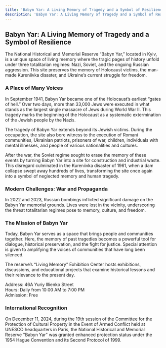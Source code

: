 ```yaml
---
title: 'Babyn Yar: A Living Memory of Tragedy and a Symbol of Resilience'
description: 'Babyn Yar: A Living Memory of Tragedy and a Symbol of Resilience'
---
```


## Babyn Yar: A Living Memory of Tragedy and a Symbol of Resilience

The National Historical and Memorial Reserve “Babyn Yar,” located in Kyiv, is a
unique space of living memory where the tragic pages of history unfold under
three totalitarian regimes: Nazi, Soviet, and the ongoing Russian aggression.
This site preserves the memory of Holocaust victims, the man-made Kureniivka
disaster, and Ukraine’s current struggle for freedom.

### A Place of Many Voices

In September 1941, Babyn Yar became one of the Holocaust’s earliest “gates of
hell.” Over two days, more than 33,000 Jews were executed in what stands as the
largest single massacre of Jews during World War II. This tragedy marks the
beginning of the Holocaust as a systematic extermination of the Jewish people by
the Nazis.

The tragedy of Babyn Yar extends beyond its Jewish victims. During the
occupation, the site also bore witness to the execution of Romani communities,
Ukrainian patriots, prisoners of war, children, individuals with mental
illnesses, and people of various nationalities and cultures.

After the war, the Soviet regime sought to erase the memory of these events by
turning Babyn Yar into a site for construction and industrial waste. This
disregard culminated in the Kureniivka disaster of 1961, when a dam collapse
swept away hundreds of lives, transforming the site once again into a symbol of
neglected memory and human tragedy.

### Modern Challenges: War and Propaganda

In 2022 and 2023, Russian bombings inflicted significant damage on the Babyn Yar
memorial grounds. Lives were lost in the vicinity, underscoring the threat
totalitarian regimes pose to memory, culture, and freedom.

### The Mission of Babyn Yar

Today, Babyn Yar serves as a space that brings people and communities together.
Here, the memory of past tragedies becomes a powerful tool for dialogue,
historical preservation, and the fight for justice. Special attention is given
to amplifying the voices of communities that have long been silenced.

The reserve’s “Living Memory” Exhibition Center hosts exhibitions, discussions,
and educational projects that examine historical lessons and their relevance to
the present day.

Address: 46A Yuriy Illienko Street\
Hours: Daily from 10:00 AM to 7:00 PM\
Admission: Free

### International Recognition

On December 11, 2024, during the 19th session of the Committee for the
Protection of Cultural Property in the Event of Armed Conflict held at UNESCO
headquarters in Paris, the National Historical and Memorial Reserve "Babyn Yar"
was granted enhanced protection status under the 1954 Hague Convention and its
Second Protocol of 1999.
